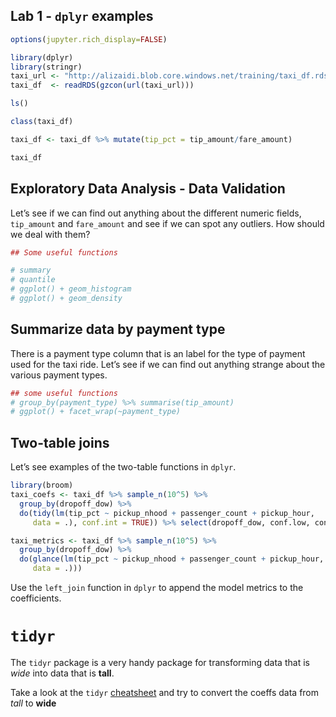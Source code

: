 ## Lab 1 - `dplyr` examples

```r
options(jupyter.rich_display=FALSE)
```

```r
library(dplyr)
library(stringr)
taxi_url <- "http://alizaidi.blob.core.windows.net/training/taxi_df.rds"
taxi_df  <- readRDS(gzcon(url(taxi_url)))
```

```r
ls()
```

```r
class(taxi_df)
```

```r
taxi_df <- taxi_df %>% mutate(tip_pct = tip_amount/fare_amount)
```

```r
taxi_df
```

## Exploratory Data Analysis - Data Validation
Let's see if we can find out anything about the different numeric fields, `tip_amount` and `fare_amount` and see if we can spot any outliers. 
How should we deal with them?

```r
## Some useful functions

# summary
# quantile
# ggplot() + geom_histogram
# ggplot() + geom_density
```

## Summarize data by payment type

There is a payment type column that is an label for the type of payment used for the taxi ride.
Let's see if we can find out anything strange about the various payment types.

```r
## some useful functions
# group_by(payment_type) %>% summarise(tip_amount)
# ggplot() + facet_wrap(~payment_type)
```

## Two-table joins

Let's see examples of the two-table functions in `dplyr`.

```r
library(broom)
taxi_coefs <- taxi_df %>% sample_n(10^5) %>%
  group_by(dropoff_dow) %>%
  do(tidy(lm(tip_pct ~ pickup_nhood + passenger_count + pickup_hour,
     data = .), conf.int = TRUE)) %>% select(dropoff_dow, conf.low, conf.high)

taxi_metrics <- taxi_df %>% sample_n(10^5) %>%
  group_by(dropoff_dow) %>%
  do(glance(lm(tip_pct ~ pickup_nhood + passenger_count + pickup_hour,
     data = .)))
```

Use the `left_join` function in `dplyr` to append the model metrics to the coefficients.

# `tidyr`

The `tidyr` package is a very handy package for transforming data that is _wide_ into data that is **tall**.

Take a look at the `tidyr` [cheatsheet](https://www.rstudio.com/wp-content/uploads/2015/02/data-wrangling-cheatsheet.pdf) and try to convert the coeffs data from _tall_ to **wide**

```r
```